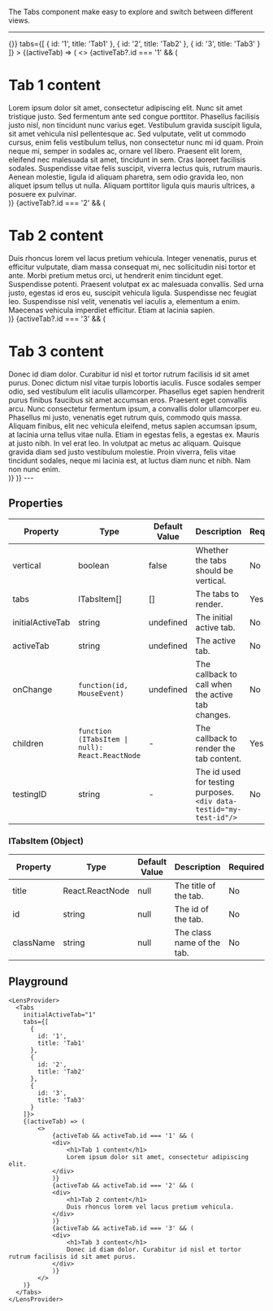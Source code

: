 
The Tabs component make easy to explore and switch between different views.

---
<BrowserOnly>
  <LensProvider>
  <Tabs
      initialActiveTab="1"
      onChange={() => {}}
      tabs={[
        {
          id: '1',
          title: 'Tab1'
        },
        {
          id: '2',
          title: 'Tab2'
        },
        {
          id: '3',
          title: 'Tab3'
        }
      ]}
    >
      {(activeTab) => (
          <>
              {activeTab?.id === '1' && (
              <div>
                  <h1>Tab 1 content</h1>
                  Lorem ipsum dolor sit amet, consectetur adipiscing elit. Nunc sit amet tristique justo.
                  Sed fermentum ante sed congue porttitor. Phasellus facilisis justo nisl, non tincidunt nunc varius eget.
                  Vestibulum gravida suscipit ligula, sit amet vehicula nisl pellentesque ac. Sed vulputate, velit ut commodo cursus,
                  enim felis vestibulum tellus, non consectetur nunc mi id quam. Proin neque mi, semper in sodales ac, ornare vel libero.
                  Praesent elit lorem, eleifend nec malesuada sit amet, tincidunt in sem. Cras laoreet facilisis sodales. Suspendisse vitae
                  felis suscipit, viverra lectus quis, rutrum mauris. Aenean molestie, ligula id aliquam pharetra, sem odio gravida leo,
                  non aliquet ipsum tellus ut nulla. Aliquam porttitor ligula quis mauris ultrices, a posuere ex pulvinar.
              </div>
              )}
              {activeTab?.id === '2' && (
              <div>
                  <h1>Tab 2 content</h1>
                  Duis rhoncus lorem vel lacus pretium vehicula. Integer venenatis,
                  purus et efficitur vulputate, diam massa consequat mi, nec sollicitudin nisi
                  tortor et ante. Morbi pretium metus orci, ut hendrerit enim tincidunt eget.
                  Suspendisse potenti. Praesent volutpat ex ac malesuada convallis. Sed urna justo,
                  egestas id eros eu, suscipit vehicula ligula. Suspendisse nec feugiat leo. Suspendisse
                  nisl velit, venenatis vel iaculis a, elementum a enim. Maecenas vehicula imperdiet efficitur. Etiam at lacinia sapien.
              </div>
              )}
              {activeTab?.id === '3' && (
              <div>
                  <h1>Tab 3 content</h1>
                  Donec id diam dolor. Curabitur id nisl et tortor rutrum facilisis id sit amet purus. Donec dictum nisl
                  vitae turpis lobortis iaculis. Fusce sodales semper odio, sed vestibulum elit iaculis ullamcorper.
                  Phasellus eget sapien hendrerit purus finibus faucibus sit amet accumsan eros. Praesent eget convallis arcu.
                  Nunc consectetur fermentum ipsum, a convallis dolor ullamcorper eu. Phasellus mi justo, venenatis eget rutrum
                  quis, commodo quis massa. Aliquam finibus, elit nec vehicula eleifend, metus sapien accumsan ipsum, at lacinia
                  urna tellus vitae nulla. Etiam in egestas felis, a egestas ex. Mauris at justo nibh. In vel erat leo. In volutpat
                  ac metus ac aliquam. Quisque gravida diam sed justo vestibulum molestie. Proin viverra, felis vitae tincidunt sodales,
                  neque mi lacinia est, at luctus diam nunc et nibh. Nam non nunc enim.
              </div>
              )}
          </>
      )}
    </Tabs>
  </LensProvider>
</BrowserOnly>
---

## Properties

|Property|Type|Default Value|Description|Required|
|---|---|---|---|---|
|vertical|boolean|false|Whether the tabs should be vertical.|No|
|tabs|ITabsItem[]|[]|The tabs to render.|Yes|
|initialActiveTab|string|undefined|The initial active tab.|No|
|activeTab|string|undefined|The active tab.|No|
|onChange|`function(id, MouseEvent)`|undefined|The callback to call when the active tab changes.|No|
|children|`function (ITabsItem \| null): React.ReactNode`|-|The callback to render the tab content.|Yes|
|testingID| string | - | The id used for testing purposes.<br/>`<div data-testid="my-test-id"/>` |No|

### ITabsItem (Object)

|Property|Type|Default Value|Description|Required|
|---|---|---|---|---|
|title|React.ReactNode|null|The title of the tab.|No|
|id|string|null|The id of the tab.|No|
|className|string|null|The class name of the tab.|No|


## Playground

```tsx live
<LensProvider>
  <Tabs
    initialActiveTab="1"
    tabs={[
      {
        id: '1',
        title: 'Tab1'
      },
      {
        id: '2',
        title: 'Tab2'
      },
      {
        id: '3',
        title: 'Tab3'
      }
    ]}>
    {(activeTab) => (
        <>
            {activeTab && activeTab.id === '1' && (
            <div>
                <h1>Tab 1 content</h1>
                Lorem ipsum dolor sit amet, consectetur adipiscing elit.
            </div>
            )}
            {activeTab && activeTab.id === '2' && (
            <div>
                <h1>Tab 2 content</h1>
                Duis rhoncus lorem vel lacus pretium vehicula.
            </div>
            )}
            {activeTab && activeTab.id === '3' && (
            <div>
                <h1>Tab 3 content</h1>
                Donec id diam dolor. Curabitur id nisl et tortor rutrum facilisis id sit amet purus.
            </div>
            )}
        </>
    )}
  </Tabs>
</LensProvider>
```